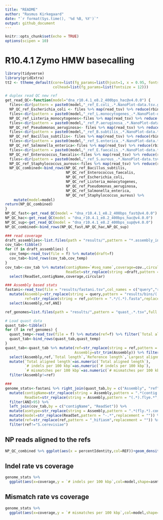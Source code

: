 ---
title: "README"
author: "Rasmus Kirkegaard"
date: "`r format(Sys.time(), '%d %B, %Y')`"
output: github_document
---

```{r setup, include=FALSE}
knitr::opts_chunk$set(echo = TRUE)
options(scipen = 10)
```

# R10.4.1 Zymo HMW basecalling

```{r load_libraries_and_data,echo=FALSE,warning=FALSE,message=FALSE}
library(tidyverse)
library(gridExtra)
tt2 <- ttheme_default(core=list(fg_params=list(hjust=1, x = 0.95, fontsize = 10)),
                      colhead=list(fg_params=list(fontsize = 12)))

# duplex read QC new ref
get_read_QC<-function(model="dna_r10.4.1_e8.2_400bps_hac@v4.0.0") {
  files<-dir(pattern = paste0(model,"_ref_E.coli_.*.NanoPlot-data.tsv.gz"),path = "temp/",full.names = T)
  NP_QC_ref_Escherichia_coli <- files %>% map(read_tsv) %>% reduce(rbind) %>% mutate(REF="Escherichia_coli")
  files<-dir(pattern = paste0(model,"_ref_L.monocytogenes_.*.NanoPlot-data.tsv.gz"),path = "temp/",full.names = T)
  NP_QC_ref_Listeria_monocytogenes<-files %>% map(read_tsv) %>% reduce(rbind) %>% mutate(REF="Listeria_monocytogenes")
  files<-dir(pattern = paste0(model,"_ref_P.aeruginosa_.*.NanoPlot-data.tsv.gz"),path = "temp/",full.names = T)
  NP_QC_ref_Pseudomonas_aeruginosa<- files %>% map(read_tsv) %>% reduce(rbind) %>% mutate(REF="Pseudomonas_aeruginosa")
  files<-dir(pattern = paste0(model,"_ref_B.subtilis_.*.NanoPlot-data.tsv.gz"),path = "temp/",full.names = T)
  NP_QC_ref_Bacillus_subtilis<- files %>% map(read_tsv) %>% reduce(rbind) %>% mutate(REF="Bacillus_subtilis")
  files<-dir(pattern = paste0(model,"_ref_S.enterica_.*.NanoPlot-data.tsv.gz"),path = "temp/",full.names = T)
  NP_QC_ref_Salmonella_enterica<-files %>% map(read_tsv) %>% reduce(rbind) %>% mutate(REF="Salmonella_enterica")
  files<-dir(pattern = paste0(model,"_ref_E.faecalis_.*.NanoPlot-data.tsv.gz"),path = "temp/",full.names = T)
  NP_QC_ref_Enterococcus_faecalis<-files %>% map(read_tsv) %>% reduce(rbind) %>% mutate(REF="Enterococcus_faecalis")
  files<-dir(pattern = paste0(model,"_ref_S.aureus_.*.NanoPlot-data.tsv.gz"),path = "temp/",full.names = T)
  NP_QC_ref_Staphylococcus_aureus<-files %>% map(read_tsv) %>% reduce(rbind) %>% mutate(REF="Staphylococcus_aureus")
  NP_QC_combined<-bind_rows(NP_QC_ref_Bacillus_subtilis,
                            NP_QC_ref_Enterococcus_faecalis,
                            NP_QC_ref_Escherichia_coli,
                            NP_QC_ref_Listeria_monocytogenes,
                            NP_QC_ref_Pseudomonas_aeruginosa,
                            NP_QC_ref_Salmonella_enterica,
                            NP_QC_ref_Staphylococcus_aureus) %>% 
    mutate(model=model)
return(NP_QC_combined)
}
NP_QC_fast<-get_read_QC(model = "dna_r10.4.1_e8.2_400bps_fast@v4.0.0")
NP_QC_hac<-get_read_QC(model = "dna_r10.4.1_e8.2_400bps_hac@v4.0.0")
NP_QC_sup<-get_read_QC(model = "dna_r10.4.1_e8.2_400bps_sup@v4.0.0")
NP_QC_combined<-bind_rows(NP_QC_fast,NP_QC_hac,NP_QC_sup)

### read coverage
draft_assemblies<-list.files(path = "results/",pattern = "*.assembly_info.txt",full.names = T)
cov_tab<-tibble()
for (f in draft_assemblies) {
  cov_temp<-read_tsv(file = f) %>% mutate(draft=f)
  cov_tab<-bind_rows(cov_tab,cov_temp)
}
cov_tab<-cov_tab %>% mutate(contigName=`#seq_name`,coverage=cov.,circular=circ.,
                            ReadSet=str_replace(string =draft,pattern = ".*(dna.*).assembly_info.txt",replacement = "\\1")) %>% 
  select(ReadSet,contigName,coverage,circular)

### Assembly based stats
fastani<-read_tsv(file = "results/fastani.tsv",col_names = c("query","ref","ANI","aligned_segments","total_segments")) %>% 
  mutate(Assembly=str_replace(string = query,pattern = "results/bins/(.*).fa.*",replacement = "\\1"),
         ref=str_replace(string = ref,pattern = ".*/(.*).fasta",replacement = "\\1")) %>% 
  select(Assembly,ref,ANI)

ref_genomes=list.files(path = "results/",pattern = "quast_.*.tsv",full.names = T)

# Load quast data
quast_tab<-tibble()
for (f in ref_genomes) {
  quast_temp<-read_tsv(file = f) %>% mutate(ref=f) %>% filter(`Total aligned length`!="-")
  quast_tab<-bind_rows(quast_tab,quast_temp)
}
quast_tab<-quast_tab %>% mutate(ref=str_replace(string = ref,pattern = ".*quast_(.*).tsv",replacement = "\\1"),
                                Assembly=str_trim(Assembly)) %>% filter(as.numeric(`Total aligned length`)>10^6) %>%
  select(Assembly,ref,`Total length`,`Reference length`,`Largest alignment`,`Total aligned length`,`# indels per 100 kbp`,`# mismatches per 100 kbp`) %>%
  mutate(`Total aligned length`=as.numeric(`Total aligned length`),
         `# indels per 100 kbp`=as.numeric(`# indels per 100 kbp`),
         `# mismatches per 100 kbp`=as.numeric(`# mismatches per 100 kbp`)) %>%
  filter(Assembly!=ref)

###
genome_stats<-fastani %>% right_join(quast_tab,by = c("Assembly", "ref")) %>%
  mutate(contigName=str_replace(string = Assembly,pattern = ".*(contig.*)",replacement = "\\1"),
         ReadSet=str_replace(string = Assembly,pattern = "(.*).flye.*",replacement = "\\1")) %>%
  filter(ANI>95) %>%
  left_join(cov_tab,by = c("contigName", "ReadSet")) %>%
  mutate(asmtype=str_replace(string = Assembly,pattern = ".*(fly.*).contig.*",replacement = "\\1")) %>%
  mutate(model=str_replace(ReadSet,pattern = "-.*",replacement = "")) %>%
  mutate(ref=str_replace(ref,pattern = "_hifiasm",replacement = "")) %>%
  filter(ref!="S.cerevisiae")
```

## NP reads aligned to the refs

```{r fig.width=10,fig.height=7,echo=FALSE,warning=FALSE,message=FALSE}
NP_QC_combined %>% ggplot(aes(x = percentIdentity,col=REF))+geom_density()+geom_vline(xintercept = 99,col="red",linetype="dashed")+facet_wrap(~model,ncol = 1)+scale_x_continuous(breaks = 80:100,limits = c(80,100))
```

## Indel rate vs coverage

```{r fig.width=10, echo=FALSE,warning=FALSE,message=FALSE}
genome_stats %>% 
  ggplot(aes(x=coverage,y = `# indels per 100 kbp`,col=model,shape=asmtype))+geom_point()+geom_line()+facet_wrap(~ref)+scale_y_log10()+coord_cartesian(xlim=c(0, 100))
```

## Mismatch rate vs coverage

```{r fig.width=10, echo=FALSE,warning=FALSE,message=FALSE}
genome_stats %>% 
  ggplot(aes(x=coverage,y = `# mismatches per 100 kbp`,col=model,shape=asmtype))+geom_point()+geom_line()+facet_wrap(~ref)+scale_y_log10()+coord_cartesian(xlim=c(0, 100))
```

